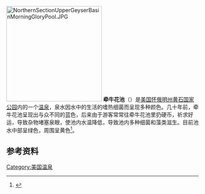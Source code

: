 {{coord|44|28|30|N|110|50|37|W|region:US-WY_type:waterbody|display=title}}
[[File:NorthernSectionUpperGeyserBasinMorningGloryPool.JPG|250px]]
'''牵牛花池'''（{{lang-en|Morning Glory Pool}}）是[[美国|美国]][[怀俄明州|怀俄明州]][[黄石国家公园|黄石国家公园]]内的一个[[温泉|温泉]]，泉水因水中的生活的嗜热细菌而呈现多种颜色。几十年前，牵牛花池呈现出与众不同的蓝色，后来由于游客常常往牵牛花池里扔硬币，祈求好运，导致杂物堵塞泉眼，使池内水温降低，导致池内多种细菌和藻类滋生。目前池水中部呈绿色，周围呈黄色<ref>{{cite web | language = zh-cn | publisher = 新浪科技 | title = 游客扔硬币导致美黄石公园彩虹温泉池变色(图) | url = http://tech.sina.com.cn/d/2011-04-14/08085404085.shtml | date = 2011-04-14 | accessdate = 2011-10-19 | archive-date = 2015-03-16 | archive-url = https://web.archive.org/web/20150316064139/http://tech.sina.com.cn/d/2011-04-14/08085404085.shtml | dead-url = no }}</ref>。

{{Gallery
|title=牵牛花池
|footer=
|width=150
|lines=2
|file:MorningGlorySpringHaynes1916.JPG|1916
|file:MorningGloryPool1966.jpg|1966
|file:MorningGloryPool1970.jpg|1970
|file:Morning Glory Pool2.jpg|2005
|file:Morning Glory Pool Yellowstone National Park.jpg|2007
}}
==参考资料==
{{reflist}}
[[Category:美国温泉|Category:美国温泉]]